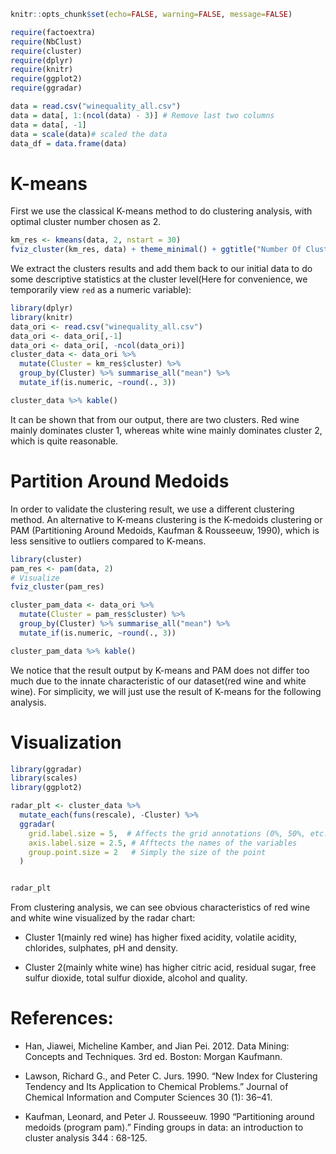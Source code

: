 
```r
knitr::opts_chunk$set(echo=FALSE, warning=FALSE, message=FALSE)
```



```r

require(factoextra)
require(NbClust)
require(cluster)
require(dplyr)
require(knitr)
require(ggplot2)
require(ggradar)


```



```r

data = read.csv("winequality_all.csv")
data = data[, 1:(ncol(data) - 3)] # Remove last two columns
data = data[, -1]
data = scale(data)# scaled the data
data_df = data.frame(data)
```


# K-means 

First we use the classical K-means method to do clustering analysis, with optimal cluster number chosen as 2. 

```r

km_res <- kmeans(data, 2, nstart = 30)
fviz_cluster(km_res, data) + theme_minimal() + ggtitle("Number Of Clusters: 2")

```

We extract the clusters results and add them back to our initial data to do some descriptive statistics at the cluster level(Here for convenience, we temporarily view `red` as a numeric variable):

```r
library(dplyr)
library(knitr)
data_ori <- read.csv("winequality_all.csv")
data_ori <- data_ori[,-1]
data_ori <- data_ori[, -ncol(data_ori)]
cluster_data <- data_ori %>% 
  mutate(Cluster = km_res$cluster) %>%
  group_by(Cluster) %>% summarise_all("mean") %>%
  mutate_if(is.numeric, ~round(., 3))

cluster_data %>% kable()


```

It can be shown that from our output, there are two clusters. Red wine mainly dominates cluster 1, whereas white wine mainly dominates cluster 2, which is quite reasonable. 


# Partition Around Medoids

In order to validate the clustering result, we use a different clustering method. An alternative to K-means clustering is the K-medoids clustering or PAM (Partitioning Around Medoids, Kaufman & Rousseeuw, 1990), which is less sensitive to outliers compared to K-means.

```r
library(cluster)
pam_res <- pam(data, 2)
# Visualize
fviz_cluster(pam_res)


```

```r
cluster_pam_data <- data_ori %>% 
  mutate(Cluster = pam_res$cluster) %>%
  group_by(Cluster) %>% summarise_all("mean") %>%
  mutate_if(is.numeric, ~round(., 3))

cluster_pam_data %>% kable()


```

We notice that the result output by K-means and PAM does not differ too much due to the innate characteristic of our dataset(red wine and white wine). For simplicity, we will just use the result of K-means for the following analysis.

# Visualization

```r
library(ggradar)
library(scales)
library(ggplot2)

radar_plt <- cluster_data %>% 
  mutate_each(funs(rescale), -Cluster) %>%
  ggradar(
    grid.label.size = 5,  # Affects the grid annotations (0%, 50%, etc.)
    axis.label.size = 2.5, # Afftects the names of the variables
    group.point.size = 2   # Simply the size of the point 
  )


radar_plt 
```

From clustering analysis, we can see obvious characteristics of red wine and white wine visualized by the radar chart:

- Cluster 1(mainly red wine) has higher fixed acidity, volatile acidity, chlorides, sulphates, pH and density. 

- Cluster 2(mainly white wine) has higher citric acid, residual sugar, free sulfur dioxide, total sulfur dioxide, alcohol and quality. 




# References:

- Han, Jiawei, Micheline Kamber, and Jian Pei. 2012. Data Mining: Concepts and Techniques. 3rd ed. Boston: Morgan Kaufmann.

- Lawson, Richard G., and Peter C. Jurs. 1990. “New Index for Clustering Tendency and Its Application to Chemical Problems.” Journal of Chemical Information and Computer Sciences 30 (1): 36–41.

- Kaufman, Leonard, and Peter J. Rousseeuw. 1990 "Partitioning around medoids (program pam)." Finding groups in data: an introduction to cluster analysis 344 : 68-125.

